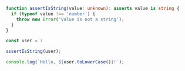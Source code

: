 ```typescript
 function assertIsString(value: unknown): asserts value is string {
   if (typeof value !== 'number') {
     throw new Error('Value is not a string');
   }
 }

 const user = 7

 assertIsString(user);

 console.log(`Hello, ${user.toLowerCase()}!`);
```